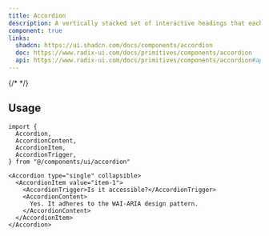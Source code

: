 ```yaml
---
title: Accordion
description: A vertically stacked set of interactive headings that each reveal a section of content.
component: true
links:
  shadcn: https://ui.shadcn.com/docs/components/accordion 
  doc: https://www.radix-ui.com/docs/primitives/components/accordion
  api: https://www.radix-ui.com/docs/primitives/components/accordion#api-reference
---
```

{/* 
<ComponentPreview
  name="accordion-demo"
  className="[&_.preview>[data-orientation=vertical]]:sm:max-w-[70%]"
/> */}


## Usage

```tsx
import {
  Accordion,
  AccordionContent,
  AccordionItem,
  AccordionTrigger,
} from "@/components/ui/accordion"
```

```tsx
<Accordion type="single" collapsible>
  <AccordionItem value="item-1">
    <AccordionTrigger>Is it accessible?</AccordionTrigger>
    <AccordionContent>
      Yes. It adheres to the WAI-ARIA design pattern.
    </AccordionContent>
  </AccordionItem>
</Accordion>
```

